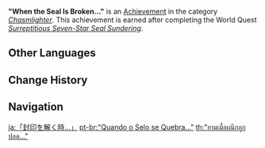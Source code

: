 {{Achievement Infobox
|title        = 
|id           = 80158
|order id     = 0158
|category     = Chasmlighter
|description  = Remove the obstacles to your entry into the mines.
|requirements = Complete ''[[Surreptitious Seven-Star Seal Sundering]]''.
|primogems    = 10
|tracking     = 
|topic        = 
|quest        = The Chasm Delvers
}}
'''"When the Seal Is Broken..."''' is an [[Achievement]] in the category ''[[Chasmlighter]]''. This achievement is earned after completing the World Quest ''[[Surreptitious Seven-Star Seal Sundering]]''.
<!--
==Trivia==

==Video Guides==
{{EVT
|video1   = 
|caption1 = 
}}
-->
==Other Languages==
{{Other Languages
|en      = "When the Seal Is Broken..."
|zhs     = 「揭开封印之时…」
|zhs_rm  = "Jiēkāi Fēngyìn zhī Shí..."
|zht     = 「揭開封印之時…」
|zht_rm  = "Jiēkāi Fēngyìn zhī Shí..."
|zh_tl   = 
|ja      = 「封印を解く時…」
|ja_rm   = "Fuuin wo Toku Toki..."
|ja_tl   = "When the Seal is Undone..."
|ko      = 「봉인 해제의 때…」
|ko_rm   = "Bong'in Haeje-ui Ttae..."
|ko_tl   = "Time to Break the Seal..."
|es      = Cuando el sello se rompe...
|es_tl   = When the Seal Is Broken...
|fr      = « Quand le sceau est brisé... »
|fr_tl   = "When the Seal Is Broken..."
|ru      = «Когда печать сломана...»
|ru_tl   = "When the Seal Is Broken..."
|th      = "ยามเมื่อผนึกถูกปลด..."
|th_rm   = "Yam Muea Phanuek Thuk Plot..."
|th_tl   = 
|vi      = "Thời Khắc Giải Phong Ấn..."
|vi_tl   = 
|de      = „Wenn das Siegel gebrochen ist ...“
|de_tl   = "When the Seal Is Broken..."
|id      = "Walau aral rintangan setiap saat datang tuk menguji ...."
|id_tl   = "Even When Obstacles Appear to Test..."
|pt      = "Quando o Selo se Quebra..."
|pt_tl   = 
|tr      = “Mühür Kırıldığında…”
|tr_tl   = 
|it      = Quando il sigillo è rotto…
|it_tl   = When the Seal Is Broken...
}}

==Change History==
{{Change History|2.6}}
<!--
==References==
{{Reflist}}
-->
==Navigation==
{{Achievement Navbox|Chasmlighter}}

[[ja:「封印を解く時…」]]
[[pt-br:"Quando o Selo se Quebra..."]]
[[th:"ยามเมื่อผนึกถูกปลด..."]]